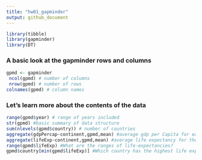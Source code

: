 ```yaml
---
title: "hw01_gapminder"
output: github_document
---
```


```r
library(tibble) 
library(gapminder)
library(DT)
```
### A basic look at the gapminder rows and columns
```r
gpmd <- gapminder
 ncol(gpmd) # number of columns 
 nrow(gpmd) # number of rows 
colnames(gpmd) # column names 
```
### Let's learn more about the contents of the data
```r
range(gpmd$year) # range of years included 
str(gpmd) #basic summary of data structure
sum(nlevels(gpmd$country)) # number of countries
aggregate(gdpPercap~continent,gpmd,mean) #average gdp per Capita for each continent of all years
aggregate(lifeExp~continent,gpmd,mean) #average life expectancy for the different continents as an aggregate of years
range(gpmd$lifeExp) #What are the ranges of life-expectancies?
gpmd$country[min(gpmd$lifeExp)] #Which country has the highest life expectancy?

```


